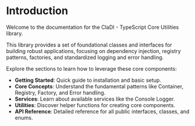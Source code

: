 # Introduction

Welcome to the documentation for the ClaDI - TypeScript Core Utilities library.

This library provides a set of foundational classes and interfaces for building robust applications, focusing on dependency injection, registry patterns, factories, and standardized logging and error handling.

Explore the sections to learn how to leverage these core components:

- **Getting Started**: Quick guide to installation and basic setup.
- **Core Concepts**: Understand the fundamental patterns like Container, Registry, Factory, and Error handling.
- **Services**: Learn about available services like the Console Logger.
- **Utilities**: Discover helper functions for creating core components.
- **API Reference**: Detailed reference for all public interfaces, classes, and enums.
